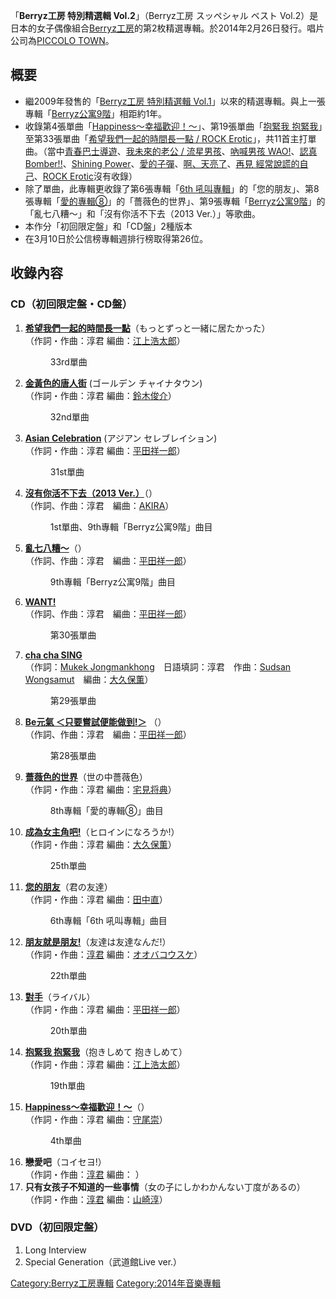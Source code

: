 {{unreferenced|time=2014-02-03T08:16:04+00:00}}
{{Infobox Album
| Name = Berryz工房 特別精選輯 Vol.2
| Cover = Berryz Special Best 2 Lim.jpg 
| Artist = [[Berryz工房|Berryz工房]]
| Type = 精選輯
| Released = 2014年2月26日
| Recorded = 
| Genre = [[J-POP|J-POP]]
| Length = 
| Label = [[PICCOLO_TOWN|PICCOLO TOWN]]
| Producer = 淳君
| Certification  = 
| Chart position = * 週間最高排名第26位<small>（[[Oricon公信榜|Oricon]]）</small> 
| Reviews = 
| Last album            = [[Berryz公寓9階|Berryz公寓9階]]<br />2013年
| This album            = '''Berryz工房 特別精選輯 Vol.2'''<br />2014年
| Next album            = [[完熟Berryz工房_The_Final_Completion_Box|完熟Berryz工房 The Final Completion Box]]<br />2015年
| Misc           = {{Singles
 | Name          = Berryz工房 特別精選輯 Vol.2
 | Type          = 精選輯
 | Single 1      = [[Asian_Celebration|Asian Celebration]]
 | Single 1 date = 2013年3月13日
 | Single 2      = [[金黃色的唐人街_/_再見_經常說謊的自己|金黃色的唐人街 / 再見 經常說謊的自己]]
 | Single 2 date = 2013年6月19日
 | Single 3      = [[希望我們一起的時間長一點_/_ROCK_Erotic|希望我們一起的時間長一點 / ROCK Erotic]]
 | Single 3 date = 2013年10月2日
}}
}}
「'''Berryz工房 特別精選輯 Vol.2'''」（Berryz工房 スッペシャル ベスト Vol.2）是日本的女子偶像組合[[Berryz工房|Berryz工房]]的第2枚精選專輯。於2014年2月26日發行。唱片公司為[[PICCOLO_TOWN|PICCOLO TOWN]]。

== 概要 ==
* 繼2009年發售的「[[Berryz工房_特別精選輯_Vol.1|Berryz工房 特別精選輯 Vol.1]]」以來的精選專輯。與上一張專輯「[[Berryz公寓9階|Berryz公寓9階]]」相距約1年。
* 收錄第4張單曲「[[Happiness～幸福歡迎！～|Happiness～幸福歡迎！～]]」、第19張單曲「[[抱緊我_抱緊我|抱緊我 抱緊我]]」至第33張單曲「[[希望我們一起的時間長一點_/_ROCK_Erotic|希望我們一起的時間長一點 / ROCK Erotic]]」，共11首主打單曲。（當中[[青春巴士導遊_/_對手|青春巴士導遊]]、[[我未來的老公_/_流星男孩|我未來的老公 / 流星男孩]]、[[吶喊男孩_WAO!_/_朋友就是朋友!|吶喊男孩 WAO!]]、[[認真Bomber!!|認真Bomber!!]]、[[Shining_Power|Shining Power]]、[[愛的子彈|愛的子彈]]、[[啊、天亮了|啊、天亮了]]、[[金黃色的唐人街_/_再見_經常說謊的自己|再見 經常說謊的自己]]、[[希望我們一起的時間長一點_/_ROCK_Erotic|ROCK Erotic]]沒有收錄）
* 除了單曲，此專輯更收錄了第6張專輯「[[6th_吼叫專輯|6th 吼叫專輯]]」的「您的朋友」、第8張專輯「[[愛的專輯⑧|愛的專輯⑧]]」的「薔薇色的世界」、第9張專輯「[[Berryz公寓9階|Berryz公寓9階]]」的「亂七八糟〜」和「沒有你活不下去（2013 Ver.）」等歌曲。
* 本作分「初回限定盤」和「CD盤」2種版本
* 在3月10日於公信榜專輯週排行榜取得第26位。

==收錄內容==
===CD（初回限定盤・CD盤）===
# '''[[希望我們一起的時間長一點_/_ROCK_Erotic|希望我們一起的時間長一點]]'''（もっとずっと一緒に居たかった）<br/>（作詞・作曲：淳君  編曲：[[江上浩太郎|江上浩太郎]]）
#:33rd單曲
# '''[[金黃色的唐人街_/_再見_經常說謊的自己|金黃色的唐人街]]''' (ゴールデン チャイナタウン)<br/>（作詞・作曲：淳君  編曲：[[鈴木俊介|鈴木俊介]]）
#:32nd單曲
# '''[[Asian_Celebration|Asian Celebration]]''' (アジアン セレブレイション)<br/>（作詞・作曲：淳君  編曲：[[平田祥一郎|平田祥一郎]]）
#:31st單曲
# '''[[Berryz公寓9階|沒有你活不下去（2013 Ver.）]]'''（{{lang|ja|あなたなしでは生きてゆけない}}）<br/>（作詞、作曲：淳君　編曲：[[AKIRA|AKIRA]]）
#:1st單曲、9th專輯「Berryz公寓9階」曲目
# '''[[Berryz公寓9階|亂七八糟〜]]'''（{{lang|ja|すっちゃかめっちゃか〜}}）<br/>（作詞、作曲：淳君　編曲：[[平田祥一郎|平田祥一郎]]）
#:9th專輯「Berryz公寓9階」曲目
# '''[[WANT!|WANT!]]'''<br/>（作詞、作曲：淳君　編曲：[[平田祥一郎|平田祥一郎]]）
#:第30張單曲
# '''[[cha_cha_SING|cha cha SING]]'''<br/>（作詞：[[Mukek_Jongmankhong|Mukek Jongmankhong]]　日語填詞：淳君　作曲：[[Sudsan_Wongsamut|Sudsan Wongsamut]]　編曲：[[大久保薫|大久保薫]]）
#:第29張單曲
# '''[[Be元氣_＜只要嘗試便能做到!＞|Be元氣 ＜只要嘗試便能做到!＞]]''' （{{lang|ja|Be 元気<成せば成るっ!>}}）<br/>（作詞、作曲：淳君　編曲：[[平田祥一郎|平田祥一郎]]）
#:第28張單曲
# '''[[愛的專輯⑧|薔薇色的世界]]'''（世の中薔薇色）<br/>（作詞・作曲：淳君 編曲：[[宅見将典|宅見将典]]）
#:8th專輯「愛的專輯⑧」曲目
# '''[[成為女主角吧!|成為女主角吧!]]'''（ヒロインになろうか!）<br/>（作詞・作曲：淳君 編曲：[[大久保薫|大久保薫]]）
#:25th單曲
# '''[[6th_吼叫專輯|您的朋友]]'''（君の友達）<br/>（作詞・作曲：淳君 編曲：[[田中直|田中直]]）
#:6th專輯「6th 吼叫專輯」曲目
# '''[[吶喊男孩_WAO!_/_朋友就是朋友!|朋友就是朋友!]]'''（友達は友達なんだ!）<br/>（作詞・作曲：[[淳君|淳君]] 編曲：[[オオバコウスケ|オオバコウスケ]]）
#:22th單曲
# '''[[青春巴士導遊_/_對手|對手]]'''（ライバル）<br/>（作詞・作曲：淳君 編曲：[[平田祥一郎|平田祥一郎]]）
#:20th單曲
# '''[[抱緊我_抱緊我|抱緊我 抱緊我]]'''（抱きしめて 抱きしめて）<br/>（作詞・作曲：淳君 編曲：[[江上浩太郎|江上浩太郎]]）
#:19th單曲
# '''[[Happiness～幸福歡迎！～|Happiness～幸福歡迎！～]]'''（{{lang|ja|ハピネス 〜幸福歓迎!〜}}）<br/>（作詞・作曲：淳君 編曲：[[守尾崇|守尾崇]]）
#:4th單曲
# '''戀愛吧'''（コイセヨ!）<br/>（作詞・作曲：[[淳君|淳君]]  編曲： ）
# '''只有女孩子不知道的一些事情'''（女の子にしかわかんない丁度があるの）<br/>（作詞・作曲：[[淳君|淳君]]  編曲：[[山崎淳|山崎淳]]）

===DVD（初回限定盤）===
# Long Interview
# Special Generation（武道館Live ver.）




{{Berryz工房}}

{{DEFAULTSORT:Berryz Koubou Special Best Vol.2}}
[[Category:Berryz工房專輯|Category:Berryz工房專輯]]
[[Category:2014年音樂專輯|Category:2014年音樂專輯]]